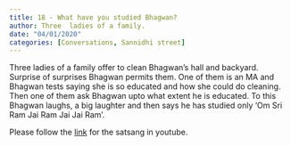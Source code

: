 ```yaml
---
title: 18 - What have you studied Bhagwan?
author: Three  ladies of a family.  
date: "04/01/2020"
categories: [Conversations, Sannidhi street]
---
```

Three  ladies of a family offer to clean Bhagwan's hall and backyard. Surprise of surprises Bhagwan permits them. One of them is an MA and Bhagwan tests  saying she is so educated and how she could do cleaning.  Then one of them ask Bhagwan upto what extent he is educated. To this Bhagwan laughs, a big laughter and then says he has studied only 'Om Sri Ram Jai Ram Jai Jai Ram'. 
 
Please follow the [link](https://youtu.be/MSTNd19WW2w?si=h_XFv4BSFaHBRa0e) for the satsang in youtube.
